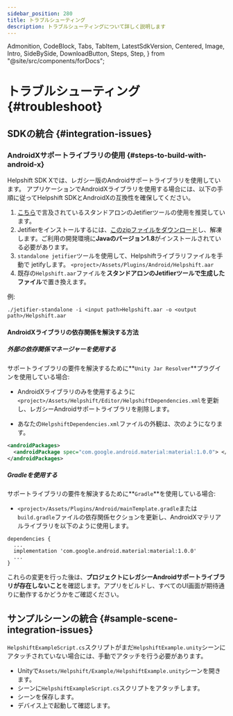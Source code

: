```yaml
---
sidebar_position: 280
title: トラブルシューティング
description: トラブルシューティングについて詳しく説明します
---
```


  Admonition,
  CodeBlock,
  Tabs,
  TabItem,
  LatestSdkVersion,
  Centered,
  Image,
  Intro,
  SideBySide,
  DownloadButton,
  Steps,
  Step,
} from "@site/src/components/forDocs";

# トラブルシューティング {#troubleshoot}

## SDKの統合 {#integration-issues}

### AndroidXサポートライブラリの使用 {#steps-to-build-with-android-x}

Helpshift SDK Xでは、レガシー版のAndroidサポートライブラリを使用しています。
アプリケーションでAndroidXライブラリを使用する場合には、以下の手順に従ってHelpshift SDKとAndroidXの互換性を確保してください。

1. [こちら](https://developer.android.com/studio/command-line/jetifier)で言及されているスタンドアロンのJetifierツールの使用を推奨しています。
2. Jetifierをインストールするには、[このzipファイルをダウンロード](https://dl.google.com/dl/android/studio/jetifier-zips/1.0.0-beta07/jetifier-standalone.zip)し、解凍します。ご利用の開発環境に**Javaのバージョン1.8**がインストールされている必要があります。
3. `standalone jetifier`ツールを使用して、Helpshiftライブラリファイルを手動で jetifyします。
   `<project>/Assets/Plugins/Android/Helpshift.aar`
4. 既存の`Helpshift.aar`ファイルを**スタンドアロンのJetifierツールで生成したファイル**で置き換えます。

例:

`./jetifier-standalone -i <input path>Helpshift.aar -o <output path>/Helpshift.aar`

#### AndroidXライブラリの依存関係を解決する方法

##### 外部の依存関係マネージャーを使用する

サポートライブラリの要件を解決するために**`Unity Jar Resolver`**プラグインを使用している場合:

- AndroidXライブラリのみを使用するように`<project>/Assets/Helpshift/Editor/HelpshiftDependencies.xml`を更新し、レガシーAndroidサポートライブラリを削除します。

- あなたの`HelpshiftDependencies.xml`ファイルの外観は、次のようになります。 

```xml
<androidPackages>
  <androidPackage spec="com.google.android.material:material:1.0.0"> </androidPackage>
</androidPackages>
```
##### Gradleを使用する

サポートライブラリの要件を解決するために**`Gradle`**を使用している場合:

- `<project>/Assets/Plugins/Android/mainTemplate.gradle`または`build.gradle`ファイルの依存関係セクションを更新し、AndroidXマテリアルライブラリを以下のように使用します。

```
dependencies {
  ...
  implementation 'com.google.android.material:material:1.0.0'
  ...
}
```

これらの変更を行った後は、**プロジェクトにレガシーAndroidサポートライブラリが存在しないこと**を確認します。アプリをビルドし、すべてのUI画面が期待通りに動作するかどうかをご確認ください。

## サンプルシーンの統合 {#sample-scene-integration-issues}

`HelpshiftExampleScript.cs`スクリプトがまだ`HelpshiftExample.unity`シーンにアタッチされていない場合には、手動でアタッチを行う必要があります。

- Unityで`Assets/Helpshift/Example/HelpshiftExample.unity`シーンを開きます。
- シーンに`HelpshiftExampleScript.cs`スクリプトをアタッチします。
- シーンを保存します。
- デバイス上で起動して確認します。
